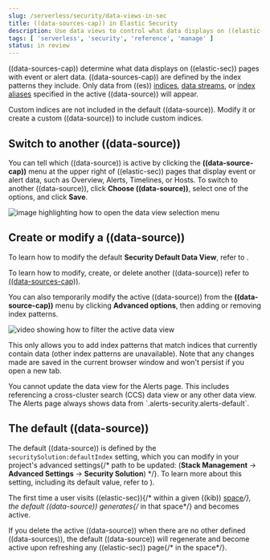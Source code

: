 ```yaml
---
slug: /serverless/security/data-views-in-sec
title: ((data-sources-cap)) in Elastic Security
description: Use data views to control what data displays on ((elastic-sec)) pages with event or alert data.
tags: [ 'serverless', 'security', 'reference', 'manage' ]
status: in review
---
```


<DocBadge template="technical preview" />
<div id="data-views-in-sec"></div>

((data-sources-cap)) determine what data displays on ((elastic-sec)) pages with event or alert data.
((data-sources-cap)) are defined by the index patterns they include.
Only data from ((es)) [indices](((ref))/documents-indices.html), [data streams](((ref))/data-streams.html), or [index aliases](((ref))/alias.html) specified in the active ((data-source)) will appear.

<DocCallOut title="Important" color="warning">
Custom indices are not included in the <DocLink slug="/serverless/security/data-views-in-sec" section="the-default-((data-source))">default ((data-source))</DocLink>. Modify it or create a custom ((data-source)) to include custom indices.
</DocCallOut>

## Switch to another ((data-source))

You can tell which ((data-source)) is active by clicking the **((data-source-cap))** menu at the upper right of ((elastic-sec)) pages that display event or alert data, such as Overview, Alerts, Timelines, or Hosts.
To switch to another ((data-source)), click **Choose ((data-source))**, select one of the options, and click **Save**.

![image highlighting how to open the data view selection menu](../images/data-views-in-sec/-getting-started-dataview-button-highlighted.png)

## Create or modify a ((data-source))

To learn how to modify the default **Security Default Data View**, refer to <DocLink slug="/serverless/security/advanced-settings" section="update-sec-indices" />.

To learn how to modify, create, or delete another ((data-source)) refer to [((data-sources-cap))](((kibana-ref))/data-views.html).

You can also temporarily modify the active ((data-source)) from the **((data-source-cap))** menu by clicking **Advanced options**, then adding or removing index patterns.

![video showing how to filter the active data view](../images/data-views-in-sec/-getting-started-dataview-filter-example.gif)

This only allows you to add index patterns that match indices that currently contain data (other index patterns are unavailable). Note that any changes made are saved in the current browser window and won't persist if you open a new tab.

<DocCallOut title="Note">
    You cannot update the data view for the Alerts page. This includes referencing a cross-cluster search (CCS) data view or any other data view. The Alerts page always shows data from `.alerts-security.alerts-default`.
</DocCallOut>

<div id="default-data-view-security"></div>

## The default ((data-source))

The default ((data-source)) is defined by the `securitySolution:defaultIndex` setting, which you can modify in your project's advanced settings{/* path to be updated: (**Stack Management** → **Advanced Settings** → **Security Solution**) */}. To learn more about this setting, including its default value, refer to <DocLink slug="/serverless/security/advanced-settings" />).

The first time a user visits ((elastic-sec)){/* within a given ((kib)) [space](((kibana-ref))/xpack-spaces.html)*/}, the default ((data-source)) generates{/* in that space*/} and becomes active.

If you delete the active ((data-source)) when there are no other defined ((data-sources)), the default ((data-source)) will regenerate and become active upon refreshing any ((elastic-sec)) page{/* in the space*/}.
